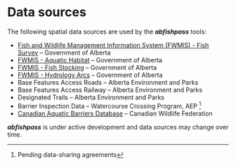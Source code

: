 # Data sources {#sec-sources}

The following spatial data sources are used by the ***abfishpass*** tools:

- [Fish and Wildlife Management Information System (FWMIS) - Fish Survey](https://www.alberta.ca/access-fwmis-data.aspx) -- Government of Alberta
- [FWMIS - Aquatic Habitat](https://www.alberta.ca/access-fwmis-data.aspx) -- Government of Alberta
- [FWMIS - Fish Stocking](https://www.alberta.ca/access-fwmis-data.aspx) -- Government of Alberta
- [FWMIS - Hydrology Arcs](https://www.alberta.ca/access-fwmis-data.aspx) -- Government of Alberta
- Base Features Access Roads -- Alberta Environment and Parks
- Base Features Access Railway -- Alberta Environment and Parks
- Designated Trails -- Alberta Environment and Parks
- Barrier Inspection Data -- Watercourse Crossing Program, AEP [^1]
- [Canadian Aquatic Barriers Database](https://aquaticbarriers.ca) -- Canadian Wildlife Federation

:::{.callout-note}
***abfishpass*** is under active development and data sources may change over time.
:::

[^1]: Pending data-sharing agreements